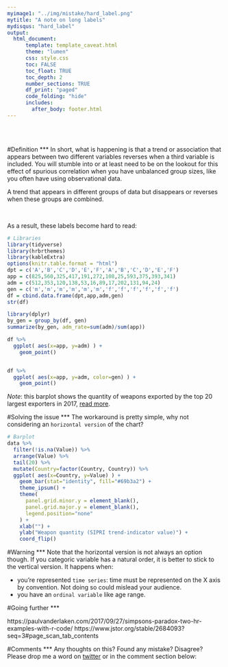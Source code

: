 ```yaml
---
myimage1: "../img/mistake/hard_label.png"
mytitle: "A note on long labels"
mydisqus: "hard_label"
output:
  html_document:
      template: template_caveat.html
      theme: "lumen"
      css: style.css
      toc: FALSE
      toc_float: TRUE
      toc_depth: 2
      number_sections: TRUE
      df_print: "paged"
      code_folding: "hide"
      includes: 
        after_body: footer.html
---
```


<br><br>
<div class="mycontent">



#Definition
***
In short, what is happening is that a trend or association that appears between two different variables reverses when a third variable is included.  You will stumble into or at least need to be on the lookout for this effect of spurious correlation when you have unbalanced group sizes, like you often have using observational data.

A trend that appears in different groups of data but disappears or reverses when these groups are combined.



<br>

As a result, these labels become hard to read:
```r
# Libraries
library(tidyverse)
library(hrbrthemes)
library(kableExtra)
options(knitr.table.format = "html")
dpt = c('A','B','C','D','E','F','A','B','C','D','E','F')
app = c(825,560,325,417,191,272,108,25,593,375,393,341)
adm = c(512,353,120,138,53,16,89,17,202,131,94,24)
gen = c('m','m','m','m','m','m','f','f','f','f','f','f')
df = cbind.data.frame(dpt,app,adm,gen)
str(df)

library(dplyr)
by_gen = group_by(df, gen) 
summarize(by_gen, adm_rate=sum(adm)/sum(app))

df %>% 
  ggplot( aes(x=app, y=adm) ) +
    geom_point()


df %>% 
  ggplot( aes(x=app, y=adm, color=gen) ) +
    geom_point()


```







*Note*: this barplot shows the quantity of weapons exported by the top 20 largest exporters in 2017, [read more](https://www.data-to-viz.com/story/OneNumOneCat.html).



#Solving the issue
***
The workaround is pretty simple, why not considering an `horizontal version` of the chart?
```r
# Barplot
data %>%
  filter(!is.na(Value)) %>%
  arrange(Value) %>%
  tail(20) %>%
  mutate(Country=factor(Country, Country)) %>%
  ggplot( aes(x=Country, y=Value) ) +
    geom_bar(stat="identity", fill="#69b3a2") +
    theme_ipsum() +
    theme(
      panel.grid.minor.y = element_blank(),
      panel.grid.major.y = element_blank(),
      legend.position="none"
    ) +
    xlab("") +
    ylab("Weapon quantity (SIPRI trend-indicator value)") +
    coord_flip()
```





#Warning
***
Note that the horizontal version is not always an option though. If you categoric variable has a natural order, it is better to stick to the vertical version. It happens when:

- you're represented `time series`: time must be represented on the X axis by convention. Not doing so could mislead your audience.
- you have an `ordinal variable` like age range.



#Going further
***

https://paulvanderlaken.com/2017/09/27/simpsons-paradox-two-hr-examples-with-r-code/
https://www.jstor.org/stable/2684093?seq=3#page_scan_tab_contents



#Comments
***
Any thoughts on this? Found any mistake? Disagree? Please drop me a word on [twitter](https://twitter.com/R_Graph_Gallery) or in the comment section below:
<br>




</div>














